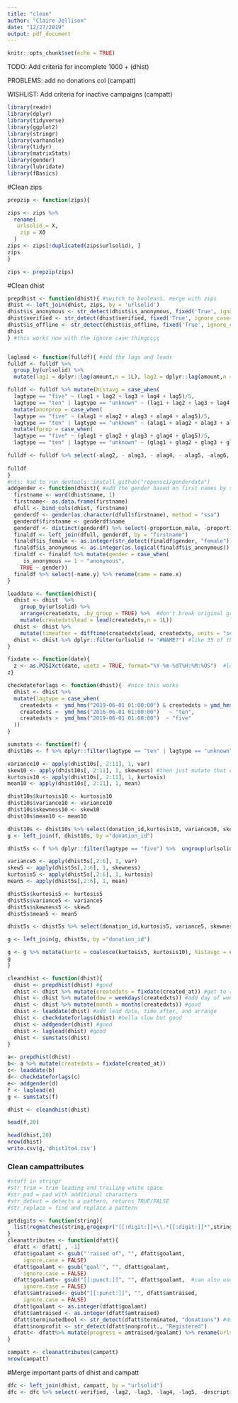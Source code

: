 ```yaml
---
title: "clean"
author: "Claire Jellison"
date: "12/27/2019"
output: pdf_document
---
```


```r
knitr::opts_chunk$set(echo = TRUE)
```

TODO: 
Add criteria for incomplete 1000 + (dhist)

PROBLEMS: 
add no donations col (campatt)

WISHLIST: 
Add criteria for inactive campaigns (campatt)


```r
library(readr)
library(dplyr)
library(tidyverse)
library(ggplot2)
library(stringr)
library(varhandle)
library(tidyr)
library(matrixStats)
library(gender)
library(lubridate)
library(fBasics)
```


#Clean zips 
```r
prepzip <- function(zips){

zips <- zips %>% 
  rename(
   urlsolid = X,
    zip = X0 
  ) 
zips <- zips[!duplicated(zips$urlsolid), ]
zips
} 

zips <- prepzip(zips)
```

#Clean dhist
```r
prepdhist <- function(dhist){ #switch to booleans, merge with zips
dhist <- left_join(dhist, zips, by = 'urlsolid') 
dhist$is_anonymous <- str_detect(dhist$is_anonymous, fixed('True', ignore_case=TRUE)) 
dhist$verified <- str_detect(dhist$verified, fixed('True', ignore_case=TRUE))
dhist$is_offline <- str_detect(dhist$is_offline, fixed('True', ignore_case=TRUE))
dhist
} #this works now with the ignore case thingcççç


laglead <- function(fulldf){ #add the lags and leads
fulldf <- fulldf %>% 
  group_by(urlsolid) %>%
  mutate(lag1 = dplyr::lag(amount,n = 1L), lag2 = dplyr::lag(amount,n = 2L), lag3= dplyr::lag(amount,n = 3L), lag4= dplyr::lag(amount,n = 4L), lag5= dplyr::lag(amount,n = 5L), lag6 = dplyr::lag(amount,n = 6L), lag7 = dplyr::lag(amount,n = 7L), lag8= dplyr::lag(amount,n = 8L), lag9= dplyr::lag(amount,n = 9L), lag10= dplyr::lag(amount,n = 10L), alag1 = dplyr::lag(is_anonymous,n = 1L), alag2 = dplyr::lag(is_anonymous,n = 2L), alag3= dplyr::lag(is_anonymous,n = 3L), alag4= dplyr::lag(is_anonymous,n = 4L), alag5= dplyr::lag(is_anonymous,n = 5L), alag6 = dplyr::lag(is_anonymous,n = 6L), alag7 = dplyr::lag(is_anonymous,n = 7L), alag8= dplyr::lag(is_anonymous,n = 8L), alag9= dplyr::lag(is_anonymous,n = 9L), alag10= dplyr::lag(is_anonymous,n = 10L), glag1 = dplyr::lag(is_female,n = 1L), glag2 = dplyr::lag(is_female,n = 2L), glag3= dplyr::lag(is_female,n = 3L), glag4= dplyr::lag(is_female,n = 4L), glag5= dplyr::lag(is_female,n = 5L), glag6 = dplyr::lag(is_female,n = 6L), glag7 = dplyr::lag(is_female,n = 7L), glag8= dplyr::lag(is_female,n = 8L), glag9= dplyr::lag(is_female,n = 9L), glag10= dplyr::lag(is_female,n = 10L))

fulldf <- fulldf %>% mutate(histavg = case_when(
  lagtype == "five" ~ (lag1 + lag2 + lag3 + lag4 + lag5)/5, 
  lagtype == "ten" | lagtype == "unknown" ~ (lag1 + lag2 + lag3 + lag4 + lag5 + lag6 + lag7 + lag8 + lag9 + lag10)/10)) %>%
  mutate(anonprop = case_when(
  lagtype == "five" ~ (alag1 + alag2 + alag3 + alag4 + alag5)/5, 
  lagtype == "ten" | lagtype == "unknown" ~ (alag1 + alag2 + alag3 + alag4 + alag5 + alag6 + alag7 + alag8 + alag9 + alag10)/10)) %>%
  mutate(fprop = case_when(
  lagtype == "five" ~ (glag1 + glag2 + glag3 + glag4 + glag5)/5, 
  lagtype == "ten" | lagtype == "unknown" ~ (glag1 + glag2 + glag3 + glag4 + glag5 + glag6 + glag7 + glag8 + glag9 + alag10)/10))

fulldf <- fulldf %>% select(-alag2, - alag3, - alag4, - alag5, -alag6, -alag7, -alag8, -alag9, -alag10, -glag2, - glag3, - glag4, - glag5, -glag6, -glag7, -glag8, -glag9, -glag10 )
  
fulldf 
}
#nts: had to run devtools::install_github("ropensci/genderdata") 
addgender <- function(dhist){ #add the gender based on first names by social security 
  firstname <- word(dhist$name, 1)
  firstname<- as.data.frame(firstname)
  dfull <- bind_cols(dhist, firstname)
  genderdf <- gender(as.character(dfull$firstname), method = "ssa") 
  genderdf$firstname <- genderdf$name
  genderdf <- distinct(genderdf) %>% select(-proportion_male, -proportion_female, -year_min, -year_max)
  finaldf <- left_join(dfull, genderdf, by = "firstname") 
  finaldf$is_female <- as.integer(str_detect(finaldf$gender, "female")) #get boolean for is female
  finaldf$is_anonymous <- as.integer(as.logical(finaldf$is_anonymous))
  finaldf <- finaldf %>% mutate(gender = case_when(
     is_anonymous == 1 ~ "anonymous",
    TRUE ~ gender))
  finaldf %>% select(-name.y) %>% rename(name = name.x)
}

leaddate <- function(dhist){
  dhist <- dhist  %>% 
    group_by(urlsolid) %>% 
    arrange(createdxts, .by_group = TRUE) %>%  #don't break original grouping
    mutate(createdxtslead = lead(createdxts,n = 1L))
  dhist <- dhist %>% 
    mutate(timeafter = difftime(createdxtslead, createdxts, units = "secs")) #get seconds until next donation
  dhist <- dhist %>% dplyr::filter(urlsolid != "#NAME?") #like 35 of these
}

fixdate <- function(date){ 
  z <- as.POSIXct(date, usetz = TRUE, format="%Y-%m-%dT%H:%M:%OS")  #look at ?strptime for documentation %Y-%m-%dT%H:%M:%S
z}

checkdateforlags <- function(dhist){  #nice this works
  dhist <- dhist %>%
  mutate(lagtype = case_when(
    createdxts <  ymd_hms("2019-06-01 01:00:00") & createdxts > ymd_hms("2016-06-01 01:00:00")  ~ "unknown",
    createdxts <  ymd_hms("2016-06-01 01:00:00")   ~ "ten",
    createdxts >  ymd_hms("2019-06-01 01:00:00")  ~ "five"
  ))
}

sumstats <- function(f) {
dhist10s <- f %>% dplyr::filter(lagtype == "ten" | lagtype == "unknown") %>% ungroup(urlsolid) %>% select(donation_id, lag1,lag2,lag3,lag4,lag5, lag6, lag7, lag8, lag9, lag10)

variance10 <- apply(dhist10s[, 2:11], 1, var)
skew10 <- apply(dhist10s[, 2:11], 1, skewness) #then just mutate that column otherwise 
kurtosis10 <- apply(dhist10s[, 2:11], 1, kurtosis)
mean10 <- apply(dhist10s[, 2:11], 1, mean)

dhist10s$kurtosis10 <- kurtosis10
dhist10s$variance10 <- variance10
dhist10s$skewness10 <- skew10
dhist10s$mean10 <- mean10

dhist10s <- dhist10s %>% select(donation_id,kurtosis10, variance10, skewness10, mean10)
g <- left_join(f, dhist10s, by ="donation_id")

dhist5s <- f %>% dplyr::filter(lagtype == "five") %>%  ungroup(urlsolid)  %>% select(donation_id, lag1,lag2,lag3,lag4,lag5)

variance5 <- apply(dhist5s[,2:6], 1, var)
skew5 <- apply(dhist5s[,2:6], 1, skewness) 
kurtosis5 <- apply(dhist5s[,2:6], 1, kurtosis)
mean5 <- apply(dhist5s[,2:6], 1, mean)

dhist5s$kurtosis5 <- kurtosis5
dhist5s$variance5 <- variance5
dhist5s$skewness5 <- skew5
dhist5s$mean5 <- mean5

dhist5s <- dhist5s %>% select(donation_id,kurtosis5, variance5, skewness5, mean5)

g <- left_join(g, dhist5s, by ="donation_id")

g <- g %>% mutate(kurtc = coalesce(kurtosis5, kurtosis10), histavgc = coalesce(mean5, mean10), skewc = coalesce(skewness5, skewness10),varc = coalesce(variance5, variance10)) %>% group_by(urlsolid)
g
}

cleandhist <- function(dhist){
  dhist <- prepdhist(dhist) #good
  dhist <- dhist %>% mutate(createdxts = fixdate(created_at)) #get to right datetime format
  dhist <- dhist %>% mutate(dow = weekdays(createdxts)) #add day of week
  dhist <- dhist %>% mutate(month = months(createdxts)) #good
  dhist <- leaddate(dhist) #add lead date, time after, and arrange
  dhist <- checkdateforlags(dhist) #hella slow but good
  dhist <- addgender(dhist) #good
  dhist <- laglead(dhist) #good
  dhist <- sumstats(dhist)
}
```

```r
a<- prepdhist(dhist)
b<- a %>% mutate(createdxts = fixdate(created_at))
c<- leaddate(b)
d<- checkdateforlags(c)
e<- addgender(d)
f <- laglead(e)
g <- sumstats(f)

dhist <- cleandhist(dhist)

head(f,20)

head(dhist,20)
nrow(dhist)
write.csv(g,'dhist1to4.csv')
```


### Clean campattributes 

```r
#stuff in stringr 
#str_trim = trim leading and trailing white space 
#str_pad = pad with additional characters 
#str_detect = detects a pattern, returns TRUE/FALSE 
#str_replace = find and replace a pattern 
```

```r
getdigits <- function(string){
  list(regmatches(string,gregexpr("[[:digit:]]+\\.*[[:digit:]]*",string)))
}
cleanattributes <- function(dfatt){ 
  dfatt <- dfatt[ , -1]
  dfatt$goalamt <- gsub("'raised of", "", dfatt$goalamt,
     ignore.case = FALSE)
  dfatt$goalamt <- gsub("goal'", "", dfatt$goalamt,
     ignore.case = FALSE)
  dfatt$goalamt<- gsub("[[:punct:]]", "", dfatt$goalamt,  #can also use str_replace if ya want
     ignore.case = FALSE)
  dfatt$amtraised<- gsub("[[:punct:]]", "", dfatt$amtraised,
     ignore.case = FALSE)
  dfatt$goalamt <- as.integer(dfatt$goalamt)
  dfatt$amtraised <- as.integer(dfatt$amtraised)
  dfatt$terminatedbool <- str_detect(dfatt$terminated, "donations") #double check this line
  dfatt$nonprofit <- str_detect(dfatt$nonprofit., "Registered")
  dfatt<- dfatt%>% mutate(progress = amtraised/goalamt) %>% rename(urlsolid = urlname)
}
```

```r
campatt <- cleanattributes(campatt)
nrow(campatt)
```

#Merge important parts of dhist and campatt

```r
dfc <- left_join(dhist, campatt, by = "urlsolid")
dfc <- dfc %>% select(-verified, -lag2, -lag3, -lag4, -lag5, -description1, -description2, -description3, -nonprofit.)
```



